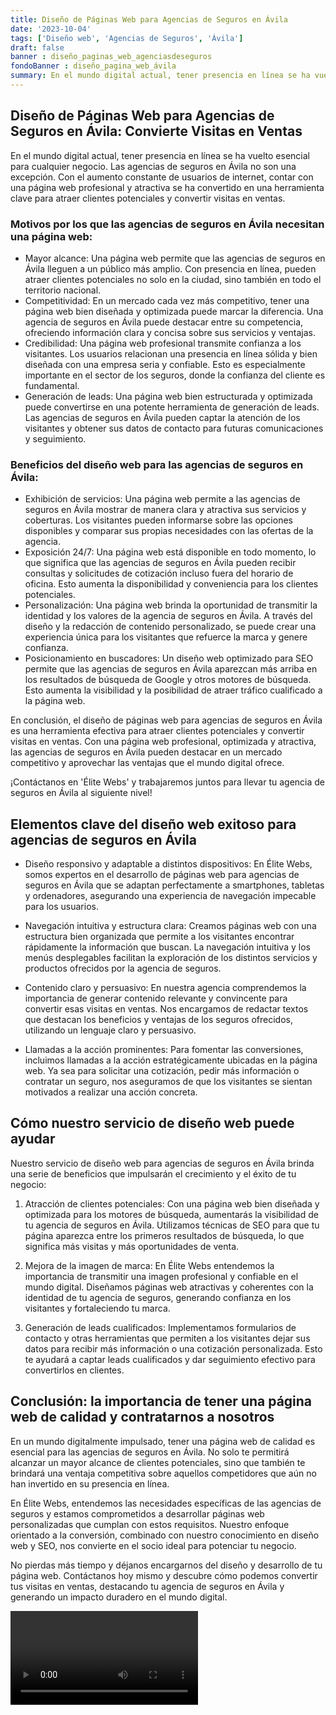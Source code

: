 ```yaml
---
title: Diseño de Páginas Web para Agencias de Seguros en Ávila
date: '2023-10-04'
tags: ['Diseño web', 'Agencias de Seguros', 'Ávila']
draft: false
banner : diseño_paginas_web_agenciasdeseguros
fondoBanner : diseño_pagina_web_ávila
summary: En el mundo digital actual, tener presencia en línea se ha vuelto esencial para cualquier negocio. Las agencias de seguros en Ávila no son una excepción. Con el aumento constante de usuarios de internet, contar con una página web profesional y atractiva se ha convertido en una herramienta clave para atraer clientes potenciales y convertir visitas en ventas.
---
```


## Diseño de Páginas Web para Agencias de Seguros en Ávila: Convierte Visitas en Ventas

En el mundo digital actual, tener presencia en línea se ha vuelto esencial para cualquier negocio. Las agencias de seguros en Ávila no son una excepción. Con el aumento constante de usuarios de internet, contar con una página web profesional y atractiva se ha convertido en una herramienta clave para atraer clientes potenciales y convertir visitas en ventas.

### Motivos por los que las agencias de seguros en Ávila necesitan una página web:
- Mayor alcance: Una página web permite que las agencias de seguros en Ávila lleguen a un público más amplio. Con presencia en línea, pueden atraer clientes potenciales no solo en la ciudad, sino también en todo el territorio nacional.
- Competitividad: En un mercado cada vez más competitivo, tener una página web bien diseñada y optimizada puede marcar la diferencia. Una agencia de seguros en Ávila puede destacar entre su competencia, ofreciendo información clara y concisa sobre sus servicios y ventajas.
- Credibilidad: Una página web profesional transmite confianza a los visitantes. Los usuarios relacionan una presencia en línea sólida y bien diseñada con una empresa seria y confiable. Esto es especialmente importante en el sector de los seguros, donde la confianza del cliente es fundamental.
- Generación de leads: Una página web bien estructurada y optimizada puede convertirse en una potente herramienta de generación de leads. Las agencias de seguros en Ávila pueden captar la atención de los visitantes y obtener sus datos de contacto para futuras comunicaciones y seguimiento.

### Beneficios del diseño web para las agencias de seguros en Ávila:
- Exhibición de servicios: Una página web permite a las agencias de seguros en Ávila mostrar de manera clara y atractiva sus servicios y coberturas. Los visitantes pueden informarse sobre las opciones disponibles y comparar sus propias necesidades con las ofertas de la agencia.
- Exposición 24/7: Una página web está disponible en todo momento, lo que significa que las agencias de seguros en Ávila pueden recibir consultas y solicitudes de cotización incluso fuera del horario de oficina. Esto aumenta la disponibilidad y conveniencia para los clientes potenciales.
- Personalización: Una página web brinda la oportunidad de transmitir la identidad y los valores de la agencia de seguros en Ávila. A través del diseño y la redacción de contenido personalizado, se puede crear una experiencia única para los visitantes que refuerce la marca y genere confianza.
- Posicionamiento en buscadores: Un diseño web optimizado para SEO permite que las agencias de seguros en Ávila aparezcan más arriba en los resultados de búsqueda de Google y otros motores de búsqueda. Esto aumenta la visibilidad y la posibilidad de atraer tráfico cualificado a la página web.

En conclusión, el diseño de páginas web para agencias de seguros en Ávila es una herramienta efectiva para atraer clientes potenciales y convertir visitas en ventas. Con una página web profesional, optimizada y atractiva, las agencias de seguros en Ávila pueden destacar en un mercado competitivo y aprovechar las ventajas que el mundo digital ofrece.

¡Contáctanos en 'Élite Webs' y trabajaremos juntos para llevar tu agencia de seguros en Ávila al siguiente nivel!

<GifSeo />

<Cta />

## Elementos clave del diseño web exitoso para agencias de seguros en Ávila

- Diseño responsivo y adaptable a distintos dispositivos: En Élite Webs, somos expertos en el desarrollo de páginas web para agencias de seguros en Ávila que se adaptan perfectamente a smartphones, tabletas y ordenadores, asegurando una experiencia de navegación impecable para los usuarios.

- Navegación intuitiva y estructura clara: Creamos páginas web con una estructura bien organizada que permite a los visitantes encontrar rápidamente la información que buscan. La navegación intuitiva y los menús desplegables facilitan la exploración de los distintos servicios y productos ofrecidos por la agencia de seguros.

- Contenido claro y persuasivo: En nuestra agencia comprendemos la importancia de generar contenido relevante y convincente para convertir esas visitas en ventas. Nos encargamos de redactar textos que destacan los beneficios y ventajas de los seguros ofrecidos, utilizando un lenguaje claro y persuasivo.

- Llamadas a la acción prominentes: Para fomentar las conversiones, incluimos llamadas a la acción estratégicamente ubicadas en la página web. Ya sea para solicitar una cotización, pedir más información o contratar un seguro, nos aseguramos de que los visitantes se sientan motivados a realizar una acción concreta.

## Cómo nuestro servicio de diseño web puede ayudar

Nuestro servicio de diseño web para agencias de seguros en Ávila brinda una serie de beneficios que impulsarán el crecimiento y el éxito de tu negocio:

1. Atracción de clientes potenciales: Con una página web bien diseñada y optimizada para los motores de búsqueda, aumentarás la visibilidad de tu agencia de seguros en Ávila. Utilizamos técnicas de SEO para que tu página aparezca entre los primeros resultados de búsqueda, lo que significa más visitas y más oportunidades de venta.

2. Mejora de la imagen de marca: En Élite Webs entendemos la importancia de transmitir una imagen profesional y confiable en el mundo digital. Diseñamos páginas web atractivas y coherentes con la identidad de tu agencia de seguros, generando confianza en los visitantes y fortaleciendo tu marca.

3. Generación de leads cualificados: Implementamos formularios de contacto y otras herramientas que permiten a los visitantes dejar sus datos para recibir más información o una cotización personalizada. Esto te ayudará a captar leads cualificados y dar seguimiento efectivo para convertirlos en clientes.

## Conclusión: la importancia de tener una página web de calidad y contratarnos a nosotros

En un mundo digitalmente impulsado, tener una página web de calidad es esencial para las agencias de seguros en Ávila. No solo te permitirá alcanzar un mayor alcance de clientes potenciales, sino que también te brindará una ventaja competitiva sobre aquellos competidores que aún no han invertido en su presencia en línea.

En Élite Webs, entendemos las necesidades específicas de las agencias de seguros y estamos comprometidos a desarrollar páginas web personalizadas que cumplan con estos requisitos. Nuestro enfoque orientado a la conversión, combinado con nuestro conocimiento en diseño web y SEO, nos convierte en el socio ideal para potenciar tu negocio.

No pierdas más tiempo y déjanos encargarnos del diseño y desarrollo de tu página web. Contáctanos hoy mismo y descubre cómo podemos convertir tus visitas en ventas, destacando tu agencia de seguros en Ávila y generando un impacto duradero en el mundo digital.

<Video />

<CtaBot job='Agencias de Seguros' city='Ávila'/>

<Gmaps query='Ávila+españa+maps' />